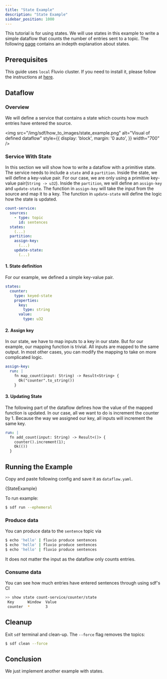 ```yaml
---
title: "State Example"
description: "State Example"
sidebar_position: 1000
---
```



This tutorial is for using states. We will use states in this example to write a simple dataflow that counts the number of entries sent to a topic. The following [page][states] contains an indepth explanation about states.

## Prerequisites

This guide uses `local` Fluvio cluster. If you need to install it, please follow the instructions at [here][installation].

## Dataflow

### Overview
We will define a service that contains a state which counts how much entries have entered the source.

<img src="/img/sdf/how_to_images/state_example.png" alt="Visual of defined dataflow"  style={{ display: 'block', margin: '0 auto', }} width="700" />

### Service With State
In this section we will show how to write a dataflow with a primitive state. The service needs to include a `state` and a `partition`. Inside the state, we will define a key-value pair. For our case, we are only using a primitive key-value pair(`String -> u32`). Inside the `partition`, we will define an `assign-key` and `update-state`. The function in `assign-key` will take the input from the source and map it to a key. The function in `update-state` will define the logic how the state is updated.

```YAML
count-service:
  sources:
    - type: topic
      id: sentences
  states:
    (...)
  partition:
    assign-key:
      (...)
    update-state:
      (...)
```

#### 1. State definition
For our example, we defined a simple key-value pair. 
```YAML
states:
  counter: 
    type: keyed-state
    properties:
      key: 
        type: string
      value:
        type: u32  
```
#### 2. Assign key
In our state, we have to map inputs to a key in our state. But for our example, our mapping function is trivial. All inputs are mapped to the same output. In most other cases, you can modify the mapping to take on more complicated logic.
```YAML
assign-key:
  run: |
    fn map_count(input: String) -> Result<String> {
      Ok("counter".to_string())
    }
```
#### 3. Updating State
The following part of the dataflow defines how the value of the mapped function is updated. In our case, all we want to do is increment the counter by 1. Because the way we assigned our key, all inputs will increment the same key.
```YAML
run: |
  fn add_count(input: String) -> Result<()> {
    counter().increment(1);
    Ok(())
  }
```

## Running the Example

Copy and paste following config and save it as `dataflow.yaml`.

<CodeBlock language="yaml">{StateExample}</CodeBlock>

To run example:
```bash copy="cmd"
$ sdf run --ephemeral
```

### Produce data
You can produce data to the `sentence` topic via
```bash copy="cmd"
$ echo 'hello' | fluvio produce sentences
$ echo 'hello' | fluvio produce sentences
$ echo 'hello' | fluvio produce sentences
```
It does not matter the input as the dataflow only counts entries.

### Consume data
You can see how much entries have entered sentences through using sdf's CI
```bash copy="cmd"
>> show state count-service/counter/state 
 Key      Window  Value 
 counter  *       3   
```

## Cleanup

Exit `sdf` terminal and clean-up. The `--force` flag removes the topics:

```bash copy="cmd"
$ sdf clean --force
```


## Conclusion

We just implement another example with states. 

[installation]: /docs/fluvio/quickstart#install-fluvio
[tumbling_window]: /sdf/how-to/tumbling_window
[window]: /sdf/how-to/tumbling_window#5-flush-the-window
[states]: /sdf/concepts/state